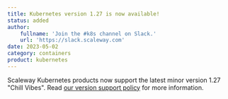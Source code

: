 ```yaml
---
title: Kubernetes version 1.27 is now available!
status: added
author:
    fullname: 'Join the #k8s channel on Slack.'
    url: 'https://slack.scaleway.com'
date: 2023-05-02
category: containers
product: kubernetes
---
```


Scaleway Kubernetes products now support the latest minor version 1.27 "Chill Vibes". Read [our version support policy](/kubernetes/reference-content/version-support-policy/) for more information.

